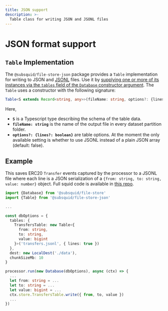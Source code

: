 ```yaml
---
title: JSON support
description: >-
  Table class for writing JSON and JSONL files
---
```


# JSON format support

## `Table` Implementation

The `@subsquid/file-store-json` package provides a `Table` implementation for writing to JSON and [JSONL](https://jsonlines.org) files. Use it by [supplying one or more of its instances via the `tables` field of the `Database` constructor argument](/sdk/resources/persisting-data/file/#database-options). The `Table` uses a constructor with the following signature:
```typescript
Table<S extends Record<string, any>>(fileName: string, options?: {lines?: boolean})
```
Here,
* **`S`** is a Typescript type describing the schema of the table data.
* **`fileName: string`** is the name of the output file in every dataset partition folder.
* **`options?: {lines?: boolean}`** are table options. At the moment the only available setting is whether to use JSONL instead of a plain JSON array (default: false).

## Example

This saves ERC20 `Transfer` events captured by the processor to a JSONL file where each line is a JSON serialization of a `{from: string, to: string, value: number}` object. Full squid code is available in [this repo](https://github.com/subsquid-labs/file-store-json-example).

```typescript
import {Database} from '@subsquid/file-store'
import {Table} from '@subsquid/file-store-json'

...

const dbOptions = {
  tables: {
    TransfersTable: new Table<{
      from: string,
      to: string,
      value: bigint
    }>('transfers.jsonl', { lines: true })
  },
  dest: new LocalDest('./data'),
  chunkSizeMb: 10
}

processor.run(new Database(dbOptions), async (ctx) => {
  ...
  let from: string = ...
  let to: string = ...
  let value: bigint = ...
  ctx.store.TransfersTable.write({ from, to, value })
  ...
})
```
